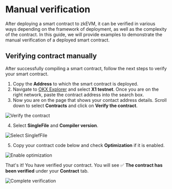 # Manual verification
After deploying a smart contract to zkEVM, it can be verified in various ways depending on the framework of deployment, as well as the complexity of the contract. In this guide, we will provide examples to demonstrate the manual verification of a deployed smart contract.

## Verifying contract manually
After successfully compiling a smart contract, follow the next steps to verify your smart contract.
1. Copy the **Address** to which the smart contract is deployed.
2. Navigate to [OKX Explorer](https://www.okx.com/explorer/ "OKX Explorer") and select **X1 testnet**. Once you are on the right network, paste the contract address into the search box.
3. Now you are on the page that shows your contact address details. Scroll down to select **Contracts** and click on **Verify the contract**.

![Verify the contract](./img/verify-the-contract.png)

4. Select **SingleFile** and **Compiler version**.

![Select SinglefFile](./img/select-singlefile.png)

5. Copy your contract code below and check **Optimization** if it is enabled.

![Enable optimization](./img/enable-optimization.png)

That's it! You have verified your contract. You will see ✅ **The contract has been verified** under your **Contract** tab.

![Complete verification](./img/complete-verification.png)
